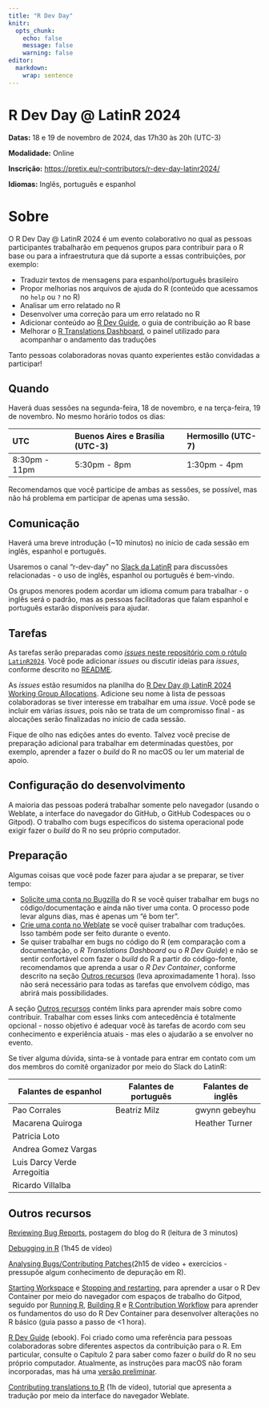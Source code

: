 ```yaml
---
title: "R Dev Day"
knitr:
  opts_chunk:
    echo: false
    message: false
    warning: false
editor: 
  markdown: 
    wrap: sentence
---
```


# R Dev Day \@ LatinR 2024

**Datas:** 18 e 19 de novembro de 2024, das 17h30 às 20h (UTC-3)

**Modalidade:** Online

**Inscrição:** <https://pretix.eu/r-contributors/r-dev-day-latinr2024/>

**Idiomas:** Inglês, português e espanhol

# Sobre

O R Dev Day \@ LatinR 2024 é um evento colaborativo no qual as pessoas participantes trabalharão em pequenos grupos para contribuir para o R base ou para a infraestrutura que dá suporte a essas contribuições, por exemplo:

-   Traduzir textos de mensagens para espanhol/português brasileiro
-   Propor melhorias nos arquivos de ajuda do R (conteúdo que acessamos no `help` ou `?` no R)
-   Analisar um erro relatado no R
-   Desenvolver uma correção para um erro relatado no R
-   Adicionar conteúdo ao [R Dev Guide](https://contributor.r-project.org/rdevguide/), o guia de contribuição ao R base
-   Melhorar o [R Translations Dashboard](https://contributor.r-project.org/translations-dashboard/), o painel utilizado para acompanhar o andamento das traduções 

Tanto pessoas colaboradoras novas quanto experientes estão convidadas a participar!

## Quando

Haverá duas sessões na segunda-feira, 18 de novembro, e na terça-feira, 19 de novembro. No mesmo horário todos os dias:

| UTC           | Buenos Aires e Brasília (UTC-3) | Hermosillo (UTC-7) |
|:--------------|:---------------------|:-------------------|
| 8:30pm - 11pm | 5:30pm - 8pm         | 1:30pm - 4pm       |

Recomendamos que você participe de ambas as sessões, se possível, mas não há problema em participar de apenas uma sessão.

## Comunicação

Haverá uma breve introdução (\~10 minutos) no início de cada sessão em inglês, espanhol e português.

Usaremos o canal "r-dev-day" no [Slack da LatinR](https://join.slack.com/t/latin-r/shared_invite/zt-2tespojdh-OpXaVcnzOY_SETtv9hqRSQ) para discussões relacionadas - o uso de inglês, espanhol ou português é bem-vindo.

Os grupos menores podem acordar um idioma comum para trabalhar - o inglês será o padrão, mas as pessoas facilitadoras que falam espanhol e português estarão disponíveis para ajudar.

## Tarefas

As tarefas serão preparadas como [*issues* neste repositório com o rótulo `LatinR2024`](https://github.com/r-devel/r-dev-day/issues?q=is%3Aissue+is%3Aopen+label%3ALatinR2024). Você pode adicionar *issues* ou discutir ideias para *issues*, conforme descrito no [README](https://github.com/r-devel/r-dev-day/blob/main/README.md).

As *issues* estão resumidos na planilha do [R Dev Day \@ LatinR 2024 Working Group Allocations](https://docs.google.com/spreadsheets/d/1Nuwusm7Xgwpw54KZnnrnNVT9vPkOk2qmromBEbYNHnU/edit). Adicione seu nome à lista de pessoas colaboradoras se tiver interesse em trabalhar em uma *issue*. Você pode se incluir em várias *issues*, pois não se trata de um compromisso final - as alocações serão finalizadas no início de cada sessão.

Fique de olho nas edições antes do evento. Talvez você precise de preparação adicional para trabalhar em determinadas questões, por exemplo, aprender a fazer o *build* do R no macOS ou ler um material de apoio.

## Configuração do desenvolvimento

A maioria das pessoas poderá trabalhar somente pelo navegador (usando o Weblate, a interface do navegador do GitHub, o GitHub Codespaces ou o Gitpod). O trabalho com bugs específicos do sistema operacional pode exigir fazer o *build* do R no seu próprio computador.

## Preparação

Algumas coisas que você pode fazer para ajudar a se preparar, se tiver tempo:

-   [Solicite uma conta no Bugzilla](https://contributor.r-project.org/rdevguide/IssueTrack.html#bugzilla-account) do R se você quiser trabalhar em bugs no código/documentação e ainda não tiver uma conta. O processo pode levar alguns dias, mas é apenas um "é bom ter".
-   [Crie uma conta no Weblate](https://translate.rx.studio/projects/r-project/) se você quiser trabalhar com traduções. Isso também pode ser feito durante o evento.
-   Se quiser trabalhar em bugs no código do R (em comparação com a documentação, o *R Translations Dashboard* ou o *R Dev Guide*) e não se sentir confortável com fazer o *build* do R a partir do código-fonte, recomendamos que aprenda a usar o *R Dev Container*, conforme descrito na seção [Outros recursos](#outros-recursos) (leva aproximadamente 1 hora). Isso não será necessário para todas as tarefas que envolvem código, mas abrirá mais possibilidades.

A seção [Outros recursos](#outros-recursos) contém links para aprender mais sobre como contribuir. Trabalhar com esses links com antecedência é totalmente opcional - nosso objetivo é adequar você às tarefas de acordo com seu conhecimento e experiência atuais - mas eles o ajudarão a se envolver no evento.

Se tiver alguma dúvida, sinta-se à vontade para entrar em contato com um dos membros do comitê organizador por meio do Slack do LatinR:

| Falantes de espanhol        | Falantes de português | Falantes de inglês |
|-----------------------------|-----------------------|--------------------|
| Pao Corrales                | Beatriz Milz          | gwynn gebeyhu      |
| Macarena Quiroga            |                       | Heather Turner     |
| Patricia Loto               |                       |                    |
| Andrea Gomez Vargas         |                       |                    |
| Luis Darcy Verde Arregoitia |                       |                    |
| Ricardo Villalba            |                       |                    |

## Outros recursos {#outros-recursos}

[Reviewing Bug Reports](https://blog.r-project.org/2019/10/09/r-can-use-your-help-reviewing-bug-reports/index.html), postagem do blog do R (leitura de 3 minutos)

[Debugging in R](https://youtu.be/31kl3Y0MUWc) (1h45 de vídeo)

[Analysing Bugs/Contributing Patches](https://contributor.r-project.org/tutorials/contributing-to-r/)(2h15 de vídeo + exercícios - pressupõe algum conhecimento de depuração em R).

[Starting Workspace](https://contributor.r-project.org/r-dev-env/container_setup/gitpod_workspace/workspacestart/) e [Stopping and restarting](https://contributor.r-project.org/r-dev-env/container_setup/gitpod_workspace/workspacestop_and_restart/), para aprender a usar o R Dev Container por meio do navegador com espaços de trabalho do Gitpod, seguido por [Running R](https://contributor.r-project.org/r-dev-env/tutorials/running_r/), [Building R](https://contributor.r-project.org/r-dev-env/tutorials/building_r/) e [R Contribution Workflow](https://contributor.r-project.org/r-dev-env/tutorials/contribution_workflow/) para aprender os fundamentos do uso do R Dev Container para desenvolver alterações no R básico (guia passo a passo de \<1 hora).

[R Dev Guide](https://contributor.r-project.org/rdevguide/) (ebook). Foi criado como uma referência para pessoas colaboradoras sobre diferentes aspectos da contribuição para o R. Em particular, consulte o Capítulo 2 para saber como fazer o *build* do R no seu próprio computador. Atualmente, as instruções para macOS não foram incorporadas, mas há uma [versão preliminar](https://github.com/r-devel/rcwg/blob/main/working_documents/install_r_macos.md).

[Contributing translations to R](https://youtu.be/ABdyZW8yGS4) (1h de vídeo), tutorial que apresenta a tradução por meio da interface do navegador Weblate.
